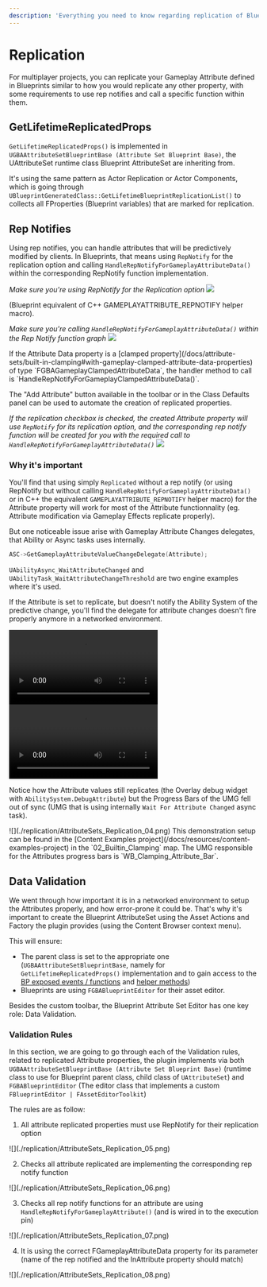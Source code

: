 ```yaml
---
description: 'Everything you need to know regarding replication of Blueprint defined Gameplay Attributes'
---
```



# Replication

For multiplayer projects, you can replicate your Gameplay Attribute defined in Blueprints similar to how you would replicate any other property, with some requirements to use rep notifies and call a specific function within them.

## GetLifetimeReplicatedProps

`GetLifetimeReplicatedProps()` is implemented in `UGBAAttributeSetBlueprintBase (Attribute Set Blueprint Base)`, the UAttributeSet runtime class Blueprint AttributeSet are inheriting from.

It's using the same pattern as Actor Replication or Actor Components, which is going through `UBlueprintGeneratedClass::GetLifetimeBlueprintReplicationList()` to collects all FProperties (Blueprint variables) that are marked for replication.

## Rep Notifies

Using rep notifies, you can handle attributes that will be predictively modified by clients. In Blueprints, that means using `RepNotify` for the replication option and calling `HandleRepNotifyForGameplayAttributeData()` within the corresponding RepNotify function implementation.

*Make sure you're using RepNotify for the Replication option*
<Zoom>
![](./replication/AttributeSets_Replication_01.png)
</Zoom>


(Blueprint equivalent of C++ GAMEPLAYATTRIBUTE_REPNOTIFY helper macro).

*Make sure you're calling `HandleRepNotifyForGameplayAttributeData()` within the Rep Notify function graph*
<Zoom>
![](./replication/AttributeSets_Replication_02.png)
</Zoom>

<Callout type="default">
If the Attribute Data property is a [clamped property](/docs/attribute-sets/built-in-clamping#with-gameplay-clamped-attribute-data-properties) of type `FGBAGameplayClampedAttributeData`, the handler method to call is `HandleRepNotifyForGameplayClampedAttributeData()`.
</Callout>

The "Add Attribute" button available in the toolbar or in the Class Defaults panel can be used to automate the creation of replicated properties.

*If the replication checkbox is checked, the created Attribute property will use `RepNotify` for its replication option, and the corresponding rep notify function will be created for you with the required call to `HandleRepNotifyForGameplayAttributeData()`*
<Zoom>
![](./replication/AttributeSets_Replication_03.png)
</Zoom>

### Why it's important

You'll find that using simply `Replicated` without a rep notify (or using RepNotify but without calling `HandleRepNotifyForGameplayAttributeData()` or in C++ the equivalent `GAMEPLAYATTRIBUTE_REPNOTIFY` helper macro) for the Attribute property will work for most of the Attribute functionnality (eg. Attribute modification via Gameplay Effects replicate properly).

But one noticeable issue arise with Gameplay Attribute Changes delegates, that Ability or Async tasks uses internally.

```cpp
ASC->GetGameplayAttributeValueChangeDelegate(Attribute);
```

`UAbilityAsync_WaitAttributeChanged` and `UAbilityTask_WaitAttributeChangeThreshold` are two engine examples where it's used.

If the Attribute is set to replicate, but doesn't notify the Ability System of the predictive change, you'll find the delegate for attribute changes doesn't fire properly anymore in a networked environment.

<Video src="/videos/attribute_rep_notify_01.mp4">
*First video with correct replication option and rep notify*
</Video>

<Video src="/videos/attribute_rep_notify_02.mp4">
*Second video with incorrect replication option (only Replicated), or with a Rep Notify that omits the call to `HandleRepNotifyForGameplayAttributeData()`.*
</Video>

Notice how the Attribute values still replicates (the Overlay debug widget with `AbilitySystem.DebugAttribute`) but the Progress Bars of the UMG fell out of sync (UMG that is using internally `Wait For Attribute Changed` async task).

<Zoom>
![](./replication/AttributeSets_Replication_04.png)
</Zoom>

<Callout type="info">
This demonstration setup can be found in the [Content Examples project](/docs/resources/content-examples-project) in the `02_Builtin_Clamping` map. The UMG responsible for the Attributes progress bars is `WB_Clamping_Attribute_Bar`.
</Callout>

## Data Validation

We went through how important it is in a networked environment to setup the Attributes properly, and how error-prone it could be. That's why it's important to create the Blueprint AttributeSet using the Asset Actions and Factory the plugin provides (using the Content Browser context menu).

This will ensure:

* The parent class is set to the appropriate one (`UGBAAttributeSetBlueprintBase`, namely for `GetLifetimeReplicatedProps()` implementation and to gain access to the [BP exposed events / functions](/docs/attribute-sets/interactions-with-gameplay-effects) and [helper methods](/docs/attribute-sets/helper-methods))
* Blueprints are using `FGBABlueprintEditor` for their asset editor.

Besides the custom toolbar, the Blueprint Attribute Set Editor has one key role: Data Validation.

### Validation Rules

In this section, we are going to go through each of the Validation rules, related to replicated Attribute properties, the plugin implements via both `UGBAAttributeSetBlueprintBase (Attribute Set Blueprint Base)` (runtime class to use for Blueprint parent class, child class of `UAttributeSet`) and `FGBABlueprintEditor` (The editor class that implements a custom `FBlueprintEditor | FAssetEditorToolkit`)

The rules are as follow:

1. All attribute replicated properties must use RepNotify for their replication option

<Zoom>
![](./replication/AttributeSets_Replication_05.png)
</Zoom>

2. Checks all attribute replicated are implementing the corresponding rep notify function

<Zoom>
![](./replication/AttributeSets_Replication_06.png)
</Zoom>

3. Checks all rep notify functions for an attribute are using `HandleRepNotifyForGameplayAttribute()` (and is wired in to the execution pin)

<Zoom>
![](./replication/AttributeSets_Replication_07.png)
</Zoom>

4. It is using the correct FGameplayAttributeData property for its parameter (name of the rep notified and the InAttribute property should match)

<Zoom>
![](./replication/AttributeSets_Replication_08.png)
</Zoom>